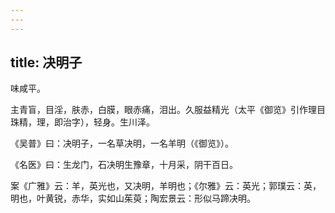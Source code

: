 ```yaml
---
---
---
```

title: 决明子
---



味咸平。

主青盲，目淫，肤赤，白膜，眼赤痛，泪出。久服益精光（太平《御览》引作理目珠精，理，即治字），轻身。生川泽。

《吴普》曰：决明子，一名草决明，一名羊明（《御览》）。

《名医》曰：生龙门，石决明生豫章，十月采，阴干百日。

案《广雅》云：羊，英光也，又决明，羊明也；《尔雅》云：英光；郭璞云：英，明也，叶黄锐，赤华，实如山茱萸；陶宏景云：形似马蹄决明。